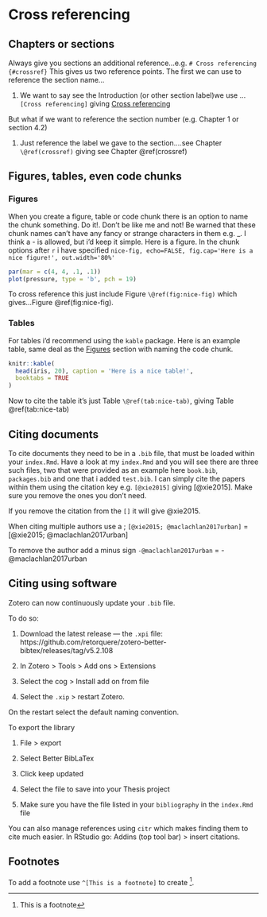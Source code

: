 # Cross referencing {#crossref}

## Chapters or sections

Always give you sections an additional reference...e.g. `# Cross referencing {#crossref}` This gives us two reference points. The first we can use to reference the section name...

1. We want to say see the Introduction (or other section label)we use ...`[Cross referencing]` giving [Cross referencing]

But what if we want to reference the section number (e.g. Chapter 1 or section 4.2)

1. Just reference the label we gave to the section....see Chapter `\@ref(crossref)` giving see Chapter \@ref(crossref)

## Figures, tables, even code chunks

### Figures 

When you create a figure, table or code chunk there is an option to name the chunk something. Do it!. Don't be like me and not! Be warned that these chunk names can't have any fancy or strange characters in them e.g. _. I think a - is allowed, but i'd keep it simple. Here is a figure. In the chunk options after `r` i have specified `nice-fig, echo=FALSE, fig.cap='Here is a nice figure!', out.width='80%'`

```r
par(mar = c(4, 4, .1, .1))
plot(pressure, type = 'b', pch = 19)
```
To cross reference this just include Figure `\@ref(fig:nice-fig)` which gives...Figure \@ref(fig:nice-fig). 

### Tables

For tables i'd recommend using the `kable` package. Here is an example table, same deal as the [Figures] section with naming the code chunk.

```r
knitr::kable(
  head(iris, 20), caption = 'Here is a nice table!',
  booktabs = TRUE
)
```

Now to cite the table it's just Table `\@ref(tab:nice-tab)`, giving Table \@ref(tab:nice-tab)

## Citing documents 

To cite documents they need to be in a `.bib` file, that must be loaded within your `index.Rmd`. Have a look at my `index.Rmd` and you will see there are three such files, two that were provided as an example here `book.bib`,  `packages.bib` and one that i added `test.bib`. I can simply cite the papers within them using the citation key e.g. `[@xie2015]` giving [@xie2015]. Make sure you remove the ones you don't need.

If you remove the citation from the `[]` it will give @xie2015. 

When citing multiple authors use a ; `[@xie2015; @maclachlan2017urban]` = [@xie2015; @maclachlan2017urban]

To remove the author add a minus sign `-@maclachlan2017urban` = -@maclachlan2017urban

## Citing using software

Zotero can now continuously update your `.bib` file.

To do so:

1. Download the latest release --- the `.xpi` file: https://github.com/retorquere/zotero-better-bibtex/releases/tag/v5.2.108

1. In Zotero > Tools > Add ons > Extensions 

1. Select the cog > Install add on from file

1. Select the `.xip` > restart Zotero.

On the restart select the default naming convention.

To export the library

1. File > export 

1. Select Better BibLaTex

1. Click keep updated

1. Select the file to save into your Thesis project

1. Make sure you have the file listed in your `bibliography` in the `index.Rmd` file

You can also manage references using `citr` which makes finding them to cite much easier. In RStudio go: Addins (top tool bar) > insert citations. 

## Footnotes

To add a footnote use `^[This is a footnote]` to create ^[This is a footnote].



